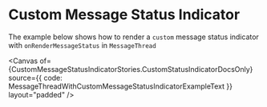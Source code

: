 
<Meta of={CustomMessageStatusIndicatorStories} />

# Custom Message Status Indicator

The example below shows how to render a `custom` message status indicator with `onRenderMessageStatus` in
`MessageThread`

<Canvas
  of={CustomMessageStatusIndicatorStories.CustomStatusIndicatorDocsOnly}
  source={{ code: MessageThreadWithCustomMessageStatusIndicatorExampleText }}
  layout="padded"
/>
